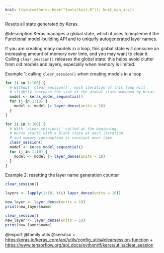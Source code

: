 ```yaml
---
knit: ({source(here::here("tools/knit.R")); knit_man_src})
---
```

Resets all state generated by Keras.

@description
Keras manages a global state, which it uses to implement the Functional
model-building API and to uniquify autogenerated layer names.

If you are creating many models in a loop, this global state will consume
an increasing amount of memory over time, and you may want to clear it.
Calling `clear_session()` releases the global state: this helps avoid
clutter from old models and layers, especially when memory is limited.

Example 1: calling `clear_session()` when creating models in a loop

```r
for (i in 1:100) {
  # Without `clear_session()`, each iteration of this loop will
  # slightly increase the size of the global state managed by Keras
  model <- keras_model_sequential()
  for (j in 1:10) {
    model <- model |> layer_dense(units = 10)
  }
}

for (i in 1:100) {
  # With `clear_session()` called at the beginning,
  # Keras starts with a blank state at each iteration
  # and memory consumption is constant over time.
  clear_session()
  model <- keras_model_sequential()
  for (j in 1:10) {
    model <- model |> layer_dense(units = 10)
  }
}
```

Example 2: resetting the layer name generation counter

```r
clear_session()
```


```r
layers <- lapply(1:10, \(i) layer_dense(units = 10))

new_layer <- layer_dense(units = 10)
print(new_layer$name)

clear_session()
new_layer <- layer_dense(units = 10)
print(new_layer$name)
```

@export
@family utils
@seealso
+ <https:/keras.io/keras_core/api/utils/config_utils#clearsession-function>
+ <https://www.tensorflow.org/api_docs/python/tf/keras/utils/clear_session>
